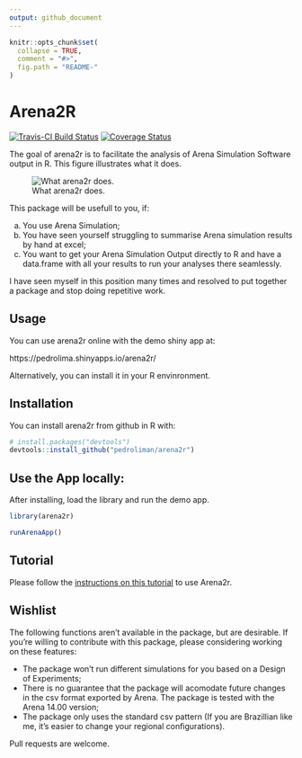 ```yaml
---
output: github_document
---
```

<!-- rmarkdown v1 -->
<!-- README.md is generated from README.Rmd. Please edit that file -->

```r
knitr::opts_chunk$set(
  collapse = TRUE,
  comment = "#>",
  fig.path = "README-"
)
```

# Arena2R

[![Travis-CI Build Status](http://travis-ci.org/pedroliman/arena2r.svg?branch=master)](https://travis-ci.org/pedroliman/arena2r) [![Coverage Status](https://img.shields.io/codecov/c/github/pedroliman/arena2r/master.svg)](https://codecov.io/github/pedroliman/arena2r?branch=master)

The goal of arena2r is to facilitate the analysis of Arena Simulation Software output in R. This figure illustrates what it does.

![What arena2r does.](arena-2-r-plots.png)

This package will be usefull to you, if:

a) You use Arena Simulation;
b) You have seen yourself struggling to summarise Arena simulation results by hand at excel;
c) You want to get your Arena Simulation Output directly to R and have a data.frame with all your results to run your analyses there seamlessly.

I have seen myself in this position many times and resolved to put together a package and stop doing repetitive work.


## Usage

You can use arena2r online with the demo shiny app at:

https://pedrolima.shinyapps.io/arena2r/

Alternatively, you can install it in your R envinronment.

## Installation

You can install arena2r from github in R with:

```r
# install.packages("devtools")
devtools::install_github("pedroliman/arena2r")
```

## Use the App locally:

After installing, load the library and run the demo app.

```r
library(arena2r)

runArenaApp()

```

## Tutorial

Please follow the [instructions on this tutorial](https://www.pedronl.com/post/arena2r-package-tutorial/) to use Arena2r.


## Wishlist

The following functions aren't available in the package, but are desirable. If you're willing to contribute with this package, please considering working on these features:

- The package won't run different simulations for you based on a Design of Experiments;
- There is no guarantee that the package will acomodate future changes in the csv format exported by Arena. The package is tested with the Arena 14.00 version;
- The package only uses the standard csv pattern (If you are Brazillian like me, it's easier to change your regional configurations).

Pull requests are welcome.
